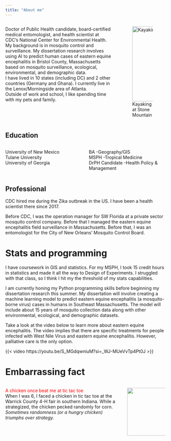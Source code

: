 ```yaml
---
title: "About me"
---
```


::: columns
::: {.column width="70%"}
Doctor of Public Health candidate, board-certified medical entomologist, and health scientist at CDC's National Center for Environmental Health. My background is in mosquito control and surveillance. My dissertation research involves using AI to predict human cases of eastern equine encephalitis in Bristol County, Massachusetts based on mosquito surveillance, ecological, environmental, and demographic data.<br> I have lived in 10 states (including DC) and 2 other countries (Germany and Ghana). I currently live in the Lenox/Morningside area of Atlanta.<br> Outside of work and school, I like spending time with my pets and family.
:::

::: {.column width="30%"}
![Kayaking at Stone Mountain](images/IMG_2009-01.jpeg){width="235"}
:::
:::

## **Education**

::: columns
::: {.column width="50%"}
University of New Mexico<br> Tulane University<br> University of Georgia
:::

::: {.column width="50%"}
BA -Geography/GIS<br> MSPH -Tropical Medicine<br> DrPH Candidate -Health Policy & Management
:::
:::

## **Professional**

CDC hired me during the Zika outbreak in the US. I have been a health scientist there since 2017.

Before CDC, I was the operation manager for SW Florida at a private sector mosquito control company. Before that I managed the eastern equine encephalitis field surveillance in Massachusetts. Before that, I was an entomologist for the City of New Orleans' Mosquito Control Board.

# Stats and programming

I have coursework in GIS and statistics. For my MSPH, I took 15 credit hours in statistics and made it all the way to Design of Experiments. I struggled with that class, so I think I hit my the threshold of my stats capabilities.

I am currently honing my Python programming skills before beginning my dissertation research this summer. My dissertation will involve creating a machine learning model to predict eastern equine encephalitis (a mosquito-borne virus) cases in humans in Southeast Massachusetts. The model will include about 15 years of mosquito collection data along with other environmental, ecological, and demographic datasets.

Take a look at the video below to learn more about eastern equine encephalitis. The video implies that there are specific treatments for people infected with West Nile Virus and eastern equine encephalitis. However, palliative care is the only option.

{{< video https://youtu.be/S_MGdqwniuM?si=_WJ-MUeVvTp4Pt0J >}}

# **Embarrassing fact**

::: columns
::: {.column width="75%"}
[A chicken once beat me at tic tac toe]{style="color: red;"}<br> When I was 6, I faced a chicken in tic tac toe at the Warrick County 4-H fair in southern Indiana. While a strategized, the chicken pecked randomly for corn. <i>Sometimes randomness (or a hungry chicken) triumphs over strategy.</i>
:::

::: {.column width="25%"}
![](images/2.png){width="150"}
:::
:::
